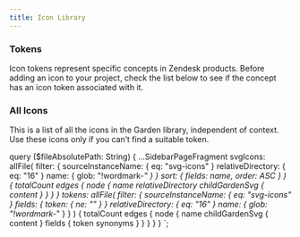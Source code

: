 ```yaml
---
title: Icon Library
---
```



### Tokens

Icon tokens represent specific concepts in Zendesk products.
Before adding an icon to your project, check the list below to see if the
concept has an icon token associated with it.

<SvgSearch data={props.data.tokens} />

### All Icons

This is a list of all the icons in the Garden library, independent of context.
Use these icons only if you can’t find a suitable token.


<SvgSearch data={props.data.svgIcons} collapsible />

  query ($fileAbsolutePath: String) {
    ...SidebarPageFragment
    svgIcons: allFile(
      filter: {
        sourceInstanceName: { eq: "svg-icons" }
        relativeDirectory: { eq: "16" }
        name: { glob: "!wordmark-*" }
      }
      sort: { fields: name, order: ASC }
    ) {
      totalCount
      edges {
        node {
          name
          relativeDirectory
          childGardenSvg {
            content
          }
        }
      }
    }
    tokens: allFile(
      filter: {
        sourceInstanceName: { eq: "svg-icons" }
        fields: { token: { ne: "" } }
        relativeDirectory: { eq: "16" }
        name: { glob: "!wordmark-*" }
      }
    ) {
      totalCount
      edges {
        node {
          name
          childGardenSvg {
            content
          }
          fields {
            token
            synonyms
          }
        }
      }
    }
  }
`;
